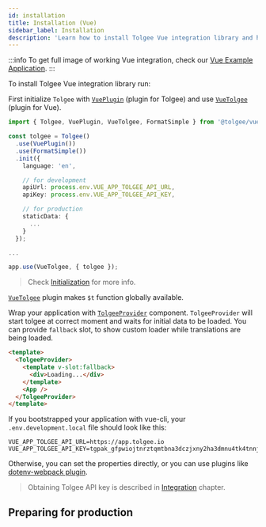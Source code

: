 ```yaml
---
id: installation
title: Installation (Vue)
sidebar_label: Installation
description: 'Learn how to install Tolgee Vue integration library and how to wrap your application with TolgeeProvider component.'
---
```


:::info
To get full image of working Vue integration, check our [Vue Example Application](https://github.com/tolgee/vue-example).
:::

To install Tolgee Vue integration library run:


<InstallationTabs lib="@tolgee/vue" />

First initialize `Tolgee` with [`VuePlugin`](./api#vueplugin) (plugin for Tolgee) and use [`VueTolgee`](./api#vuetolgee-plugin) (plugin for Vue).

```ts
import { Tolgee, VuePlugin, VueTolgee, FormatSimple } from '@tolgee/vue';

const tolgee = Tolgee()
  .use(VuePlugin())
  .use(FormatSimple())
  .init({
    language: 'en',

    // for development
    apiUrl: process.env.VUE_APP_TOLGEE_API_URL,
    apiKey: process.env.VUE_APP_TOLGEE_API_KEY,

    // for production
    staticData: {
      ...
    }
  });

...

app.use(VueTolgee, { tolgee });
```

> Check [Initialization](/initialization.mdx) for more info.

[`VueTolgee`](./api#vuetolgee-plugin) plugin makes `$t` function globally available.

Wrap your application with [`TolgeeProvider`](./api#tolgeeprovider) component. `TolgeeProvider` will start tolgee at correct moment and waits for initial data to be loaded. You can provide `fallback` slot, to show custom loader while translations are being loaded.

```html
<template>
  <TolgeeProvider>
    <template v-slot:fallback>
      <div>Loading...</div>
    </template>
    <App />
  </TolgeeProvider>
</template>
```

If you bootstrapped your application with vue-cli, your `.env.development.local` file should look like this:

```shell
VUE_APP_TOLGEE_API_URL=https://app.tolgee.io
VUE_APP_TOLGEE_API_KEY=tgpak_gfpwiojtnrztqmtbna3dczjxny2ha3dmnu4tk4tnnjvgc
```

Otherwise, you can set the properties directly, or you can use plugins like [dotenv-webpack plugin](https://www.npmjs.com/package/dotenv-webpack).

> Obtaining Tolgee API key is described in [Integration](/platform/integration) chapter.

## Preparing for production

<PreparingForProduction />